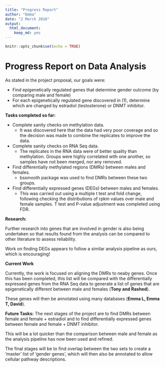 ```yaml
---
title: "Progress Report"
author: "Emma"
date: "2 March 2016"
output: 
  html_document: 
    keep_md: yes
---
```


```r
knitr::opts_chunk$set(echo = TRUE)
```

**Progress Report on Data Analysis**
=====================================

As stated in the project proposal, our goals were: 

* Find epigenetically regulated genes that determine gender outcome (by comparing male and female)
* For each epigenetically regulated gene discovered in (1), determine which are changed by estradiol (testosterone) or DNMT inhibitor.

**Tasks completed so far:** 

* Complete sanity checks on methylation data.
    * It was discovered here that the data had very poor coverage and so the decision was made to combine the replicates to improve the data. 
* Complete sanity checks on RNA Seq data. 
    * The replicates in the RNA data were of better quality than methylation. Groups were highly correlated with one another, so samples have not been merged, nor any removed.
* Find differentially methylated regions (DMRs) between males and females.
    * bssmooth package was used to find DMRs between these two groups. 
* Find differentially expressed genes (DEGs) between males and females. 
    * This was carried out using a multiple t test and fold change, following checking the distributions of rpkm values over male and female samples. T test and P-value adjustment was completed using FDR. 
    
**Research:**

Further research into genes that are involved in gender is also being undertaken so that results found from the analysis can be compared to other literature to assess reliability. 

Work on finding DEGs appears to follow a similar analysis pipeline as ours, which is encouraging! 

**Current Work**

Currently, the work is focused on aligning the DMRs to neaby genes. Once this has been completed, this list will be compared with the differentially expressed genes from the RNA Seq data to generate a list of genes that are epigenetically different between male and females (**Tony and Rashed**). 

These genes will then be annotated using many databases (**Emma L, Emma T, David**).
  
  
**Future Tasks:**
The next stages of the project are to find DMRs between female and female + estradiol and to find differentially expressed genes between female and female + DNMT inhibitor. 

This will be a lot quicker than the comparison between male and female as the analysis pipeline has now been used and refined. 

The final stages will be to find overlap between the two sets to create a 'master' list of 'gender genes', which will then also be annotated to allow cellular pathway descriptions.  
